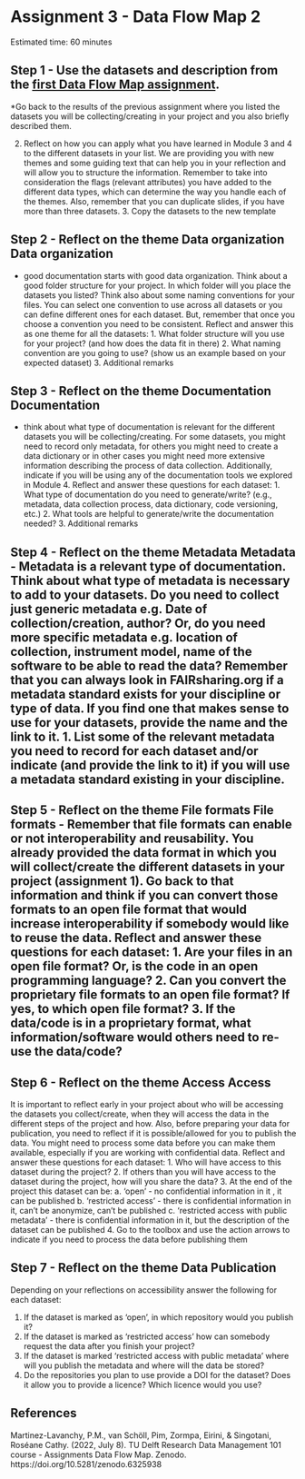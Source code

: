 # Assignment 3 - Data Flow Map 2 {#assignment1}
Estimated time: 60 minutes


## Step 1 - Use the datasets and description from the [first Data Flow Map assignment](https://estherplomp.github.io/TNW-RDM-101/06-Assignment-Data-Flow-Map-1.html).
*Go back to the results of the previous assignment where you listed the datasets you will be collecting/creating in your project and you also briefly described them. 

2. Reflect on how you can apply what you have learned in Module 3 and 4 to the different datasets in your list. We are providing you with new themes and some guiding text that can help you in your reflection and will allow you to structure the information. Remember to take into consideration the flags (relevant attributes) you have added to the different data types, which can determine the way you handle each of the themes. Also, remember that you can duplicate slides, if you have more than three datasets. 3. Copy the datasets to the new template 

## Step 2 - Reflect on the theme Data organization Data organization
- good documentation starts with good data organization. Think about a good folder structure for your project. In which folder will you place the datasets you listed? Think also about some naming conventions for your files. You can select one convention to use across all datasets or you can define different ones for each dataset. But, remember that once you choose a convention you need to be consistent. Reflect and answer this as one theme for all the datasets: 1. What folder structure will you use for your project? (and how does the data fit in there) 2. What naming convention are you going to use? (show us an example based on your expected dataset) 3. Additional remarks 

## Step 3 - Reflect on the theme Documentation Documentation 
- think about what type of documentation is relevant for the different datasets you will be collecting/creating. For some datasets, you might need to record only metadata, for others you might need to create a data dictionary or in other cases you might need more extensive information describing the process of data collection. Additionally, indicate if you will be using any of the documentation tools we explored in Module 4. Reflect and answer these questions for each dataset: 1. What type of documentation do you need to generate/write? (e.g., metadata, data collection process, data dictionary, code versioning, etc.) 2. What tools are helpful to generate/write the documentation needed? 3. Additional remarks

## Step 4 - Reflect on the theme Metadata Metadata - Metadata is a relevant type of documentation. Think about what type of metadata is necessary to add to your datasets. Do you need to collect just generic metadata e.g. Date of collection/creation, author? Or, do you need more specific metadata e.g. location of collection, instrument model, name of the software to be able to read the data? Remember that you can always look in FAIRsharing.org if a metadata standard exists for your discipline or type of data. If you find one that makes sense to use for your datasets, provide the name and the link to it. 1. List some of the relevant metadata you need to record for each dataset and/or indicate (and provide the link to it) if you will use a metadata standard existing in your discipline. 

## Step 5 - Reflect on the theme File formats File formats - Remember that file formats can enable or not interoperability and reusability. You already provided the data format in which you will collect/create the different datasets in your project (assignment 1). Go back to that information and think if you can convert those formats to an open file format that would increase interoperability if somebody would like to reuse the data. Reflect and answer these questions for each dataset: 1. Are your files in an open file format? Or, is the code in an open programming language? 2. Can you convert the proprietary file formats to an open file format? If yes, to which open file format? 3. If the data/code is in a proprietary format, what information/software would others need to re-use the data/code? 

## Step 6 - Reflect on the theme Access Access
It is important to reflect early in your project about who will be accessing the datasets you collect/create, when they will access the data in the different steps of the project and how. 
Also, before preparing your data for publication, you need to reflect if it is possible/allowed for you to publish the data. You might need to process some data before you can make them available, especially if you are working with confidential data. Reflect and answer these questions for each dataset: 1. Who will have access to this dataset during the project? 2. If others than you will have access to the dataset during the project, how will you share the data? 3. At the end of the project this dataset can be: a. ‘open’ - no confidential information in it , it can be published b. ‘restricted access’ - there is confidential information in it, can’t be anonymize, can’t be published c. ‘restricted access with public metadata’ - there is confidential information in it, but the description of the dataset can be published 4. Go to the toolbox and use the action arrows to indicate if you need to process the data before publishing them

## Step 7 - Reflect on the theme Data Publication 
Depending on your reflections on accessibility answer the following for each dataset: 

1. If the dataset is marked as ‘open’, in which repository would you publish it? 
2. If the dataset is marked as ‘restricted access’ how can somebody request the data after you finish your project? 
3. If the dataset is marked ‘restricted access with public metadata’ where will you publish the metadata and where will the data be stored? 
4. Do the repositories you plan to use provide a DOI for the dataset? Does it allow you to provide a licence? Which licence would you use?


## References
Martinez-Lavanchy, P.M., van Schöll, Pim, Zormpa, Eirini, & Singotani, Roséane Cathy. (2022, July 8). TU Delft Research Data Management 101 course - Assignments Data Flow Map. Zenodo. https://doi.org/10.5281/zenodo.6325938

